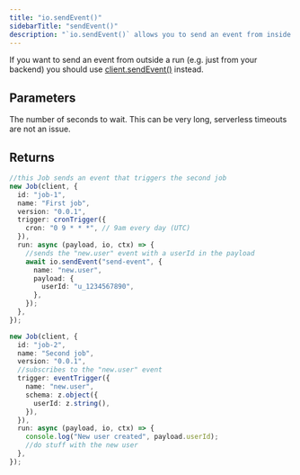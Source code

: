 ```yaml
---
title: "io.sendEvent()"
sidebarTitle: "sendEvent()"
description: "`io.sendEvent()` allows you to send an event from inside a Job run. The sent even will trigger any Jobs that are listening for that event (based on the name)."
---
```


If you want to send an event from outside a run (e.g. just from your backend) you should use [client.sendEvent()](/sdk/triggerclient/instancemethods/sendevent) instead.

## Parameters

<Snippet file="stable-key-param.mdx" />

<ResponseField name="seconds" type="number" required>
  The number of seconds to wait. This can be very long, serverless timeouts are
  not an issue.
</ResponseField>

<Snippet file="send-event-params.mdx" />

## Returns

<Snippet file="send-event-return.mdx" />

<RequestExample>

```typescript Send an event
//this Job sends an event that triggers the second job
new Job(client, {
  id: "job-1",
  name: "First job",
  version: "0.0.1",
  trigger: cronTrigger({
    cron: "0 9 * * *", // 9am every day (UTC)
  }),
  run: async (payload, io, ctx) => {
    //sends the "new.user" event with a userId in the payload
    await io.sendEvent("send-event", {
      name: "new.user",
      payload: {
        userId: "u_1234567890",
      },
    });
  },
});

new Job(client, {
  id: "job-2",
  name: "Second job",
  version: "0.0.1",
  //subscribes to the "new.user" event
  trigger: eventTrigger({
    name: "new.user",
    schema: z.object({
      userId: z.string(),
    }),
  }),
  run: async (payload, io, ctx) => {
    console.log("New user created", payload.userId);
    //do stuff with the new user
  },
});
```

</RequestExample>
